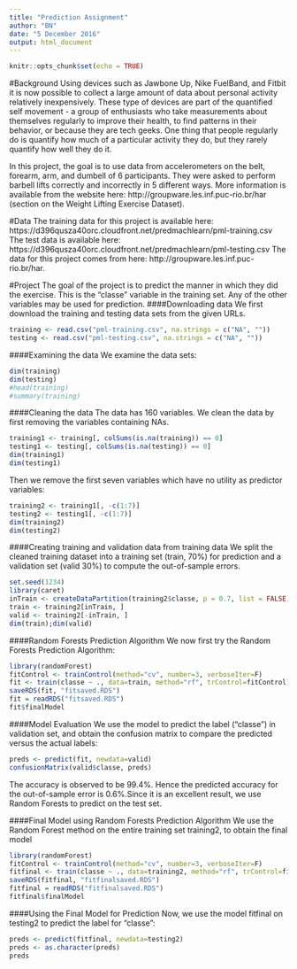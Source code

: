 ---
title: "Prediction Assignment"
author: "BN"
date: "5 December 2016"
output: html_document
---

```{r setup, include=FALSE}
knitr::opts_chunk$set(echo = TRUE)
```
#Background
Using devices such as Jawbone Up, Nike FuelBand, and Fitbit it is now possible to collect a large amount of data about personal activity relatively inexpensively. These type of devices are part of the quantified self movement - a group of enthusiasts who take measurements about themselves regularly to improve their health, to find patterns in their behavior, or because they are tech geeks. One thing that people regularly do is quantify how much of a particular activity they do, but they rarely quantify how well they do it. 

In this project, the goal is to use data from accelerometers on the belt, forearm, arm, and dumbell of 6 participants. They were asked to perform barbell lifts correctly and incorrectly in 5 different ways. More information is available from the website here: http://groupware.les.inf.puc-rio.br/har (section on the Weight Lifting Exercise Dataset).

#Data
The training data for this project is available here:
https://d396qusza40orc.cloudfront.net/predmachlearn/pml-training.csv
The test data is available here:
https://d396qusza40orc.cloudfront.net/predmachlearn/pml-testing.csv
The data for this project comes from here: http://groupware.les.inf.puc-rio.br/har.

#Project
The goal of the project is to predict the manner in which they did the exercise. This is the "classe" variable in the training set. Any of the other variables may be used for prediction.
####Downloading data
We first download the training and testing data sets from the given URLs.
```{r}
training <- read.csv("pml-training.csv", na.strings = c("NA", ""))
testing <- read.csv("pml-testing.csv", na.strings = c("NA", ""))
```
####Examining the data
We examine the data sets:
```{r}
dim(training)
dim(testing)
#head(training)
#summary(training)
```
####Cleaning the data
The data has 160 variables. 
We clean the data by first removing the variables containing NAs.
```{r,warning=FALSE,message=FALSE}
training1 <- training[, colSums(is.na(training)) == 0]
testing1 <- testing[, colSums(is.na(testing)) == 0]
dim(training1)
dim(testing1)
```
Then we remove the first seven variables which have no utility as predictor variables:
```{r,warning=FALSE,message=FALSE}
training2 <- training1[, -c(1:7)]
testing2 <- testing1[, -c(1:7)]
dim(training2)
dim(testing2)
```
####Creating training and validation data from training data
We split the cleaned training dataset into a training set (train, 70%) for prediction and a validation set (valid 30%) to compute the out-of-sample errors.
```{r,warning=FALSE,message=FALSE}
set.seed(1234) 
library(caret)
inTrain <- createDataPartition(training2$classe, p = 0.7, list = FALSE)
train <- training2[inTrain, ]
valid <- training2[-inTrain, ]
dim(train);dim(valid)
```
####Random Forests Prediction Algorithm
We now first try the Random Forests Prediction Algorithm:
```{r,warning=FALSE,message=FALSE}
library(randomForest)
fitControl <- trainControl(method="cv", number=3, verboseIter=F)
fit <- train(classe ~ ., data=train, method="rf", trControl=fitControl)
saveRDS(fit, "fitsaved.RDS")
fit = readRDS("fitsaved.RDS")
fit$finalModel
```
####Model Evaluation
We use the model to predict the label ("classe") in validation set, and obtain the confusion matrix to compare the predicted versus the actual labels:
```{r,warning=FALSE,message=FALSE}
preds <- predict(fit, newdata=valid)
confusionMatrix(valid$classe, preds)
```
The accuracy is observed to be 99.4%. Hence the predicted accuracy for the out-of-sample error is 0.6%.Since it is an excellent result, we use Random Forests to predict on the test set.

####Final Model using Random Forests Prediction Algorithm
We use the Random Forest method on the entire training set training2, to obtain the final model
```{r,warning=FALSE,message=FALSE}
library(randomForest)
fitControl <- trainControl(method="cv", number=3, verboseIter=F)
fitfinal <- train(classe ~ ., data=training2, method="rf", trControl=fitControl)
saveRDS(fitfinal, "fitfinalsaved.RDS")
fitfinal = readRDS("fitfinalsaved.RDS")
fitfinal$finalModel
```

####Using the Final Model for Prediction
Now, we use the model fitfinal on testing2 to predict the label for "classe":
```{r,warning=FALSE,message=FALSE}
preds <- predict(fitfinal, newdata=testing2)
preds <- as.character(preds)
preds
```